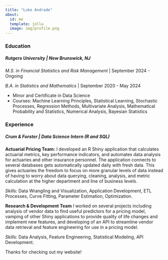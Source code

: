 ```yaml
---
title: "Luke Andrade"
about:
  id: me
  template: jolla
  image: img/profile.png
---
```


::: {#me}
### Education

##### **Rutgers University** \| *New Brunswick, NJ*

*M.S. in Financial Statistics and Risk Management* \| September 2024 - Ongoing

*B.A. in Statistics and Mathematics* \| September 2020 - May 2024

-   Minor and Certificate in Data Science
-   Courses: Machine Learning Principles, Statistical Learning, Stochastic Processes, Regression Methods, Multivariate Analysis, Mathematical Probability and Statistics, Numerical Analysis, Bayesian Statistics

### Experience

##### **Crum & Forster** \| *Data Science Intern (R and SQL)*

**Actuarial Pricing Team:** I developed an R Shiny application that calculates actuarial metrics, key performance indicators, and automates data analysis for actuaries and other insurance personnel. The application connects to several databases gets automatically updated daily with fresh data. This gives actuaries the freedom to focus on more granular levels of data instead of having to worry about data querying, cleaning, analysis, and metric calculation at the higher department and line of business levels.

*Skills:* Data Wrangling and Visualization, Application Development, ETL Processes, Curve Fitting, Parameter Estimation, Optimization.

**Research & Development Team** I worked on several projects including analysis of vendor data to find useful predictors for a pricing model, vamping of other Shiny applications to provide quality of life changes and implement new features, and developing of an API to streamline vendor data retrieval and feature engineering for use in a pricing model.

*Skills:* Data Analysis, Feature Engineering, Statistical Modeling, API Development.
:::

Thanks for checking out my website!
